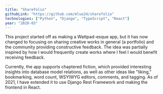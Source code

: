 ```yaml
---
title: "Sharefolio"
githubLink: "https://github.com/mluo24/sharefolio"
technologies: ["Python", "Django", "TypeScript", "React"]
year: "2020-03"
---
```


This project started off as making a Wattpad-esque app, but it has now changed to focusing on sharing creative works in general (a portfolio) and the community providing constructive feedback.
The idea was partially inspired by how I would frequently create works where I feel I would benefit receiving feedback.

Currently, the app supports chaptered fiction, which provided interesting insights into database model relations, as well as other ideas like "liking," bookmarking, word count, WSYIWYG editors, comments, and tagging.
As of 2021, I have extended it to use Django Rest Framework and making the <Link href="https://github.com/mluo24/sharefolio-frontend" target="_blank">frontend</Link> in React.
